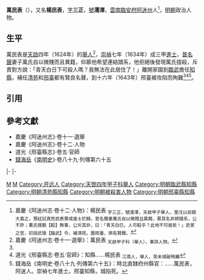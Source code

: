 '''萬民表'''（{{bd|17世紀||1643年}}），又名'''楊民表'''，[[表字|字]]'''三正'''，[[號|號]]'''濡澤'''，[[雲南等處承宣布政使司|雲南]][[臨安府_(雲南)|臨安府]][[阿迷州|阿迷州]]人<ref name=djs>嘉慶《阿迷州志·卷十二·人物》：楊民表 <sub>字三正，號濡澤，天啟甲子舉人，里戊以前題大喜之，預廷試真而民表果成進士於歸。普名聲妻萬氏自以微賤且異籍，慕其名非締譜系，公不許；萬氏擅毅【殺】無事，公斥其非，曰：「青天白巳，人可殺乎？此地不可居矣！」迯家之官，初授武陵【臨武】令，補清苑，曆邢臺，俱有賢聲。</sub></ref>，[[明朝|明朝]]政治人物。

==生平==
萬民表是[[天啟_(明朝)|天啟]]四年（1624年）的[[舉人|舉人]]<ref>嘉慶《阿迷州志·卷十一·選舉》：萬民表 <sub>天啟甲子科（舉人），事詳人物。</sub></ref>，[[崇禎|崇禎]]七年（1634年）成三甲[[進士|進士]]，[[普名聲|普名聲]]妻子萬氏自以微賤而且異籍，仰慕他希望連結譜系，他拒絕後發現萬氏擅殺，斥責對方說：「青天白日下可殺人嗎？我無法在此居住了！」離開家園到[[臨武縣|臨武]]擔任[[知縣|知縣]]，補任[[清苑縣|清苑]]和[[邢臺縣|邢臺]]都有賢良名聲，到十六年（1643年）邢臺被攻陷而殉難<ref name=djs/><ref>道光《邢臺縣志·卷五·官師》：知縣……楊民表 <sub>江南人，舉人，癸未城破殉難</sub></ref><ref>錢海岳《南明史·卷八十九·列傳第六十五》：時北直隸府州縣官：……萬民表，阿迷人。崇禎七年進士。邢臺知縣，城陷死。</ref>。

==引用==
{{reflist}}

==參考文獻==
*嘉慶《阿迷州志》·卷十一·選舉
*嘉慶《阿迷州志》·卷十二·人物
*道光《邢臺縣志》·卷五·官師
*[[錢海岳|錢海岳]]《[[南明史_(錢海岳)|南明史]]》·卷八十九·列傳第六十五

{{start box}}
{{s-off}}
{{s-before|[[陳周政|陳周政]]}}
{{s-title|明朝臨武縣知縣|崇禎年間}}
{{s-after|[[謝嘉賓|謝嘉賓]]}}
|-
{{s-before|[[潘益達|潘益達]]}}
{{s-title|明朝清苑縣知縣|崇禎年間}}
{{s-after|[[孟明輔|孟明輔]]}}
|-
{{s-before|[[劉三省|劉三省]]}}
{{s-title|明朝邢臺縣知縣|崇禎年間－1643年}}
{{s-after|[[陳履忠|陳履忠]]}}
{{end box}}

{{崇禎七年甲戌科殿試金榜}}

[[Category:萬姓|M]]
[[Category:杨姓|M]]
[[Category:开远人|Category:开远人]]
[[Category:天啓四年甲子科舉人|Category:天啓四年甲子科舉人]]
[[Category:明朝臨武縣知縣|Category:明朝臨武縣知縣]]
[[Category:明朝清苑縣知縣|Category:明朝清苑縣知縣]]

[[Category:明朝被殺害人物|Category:明朝被殺害人物]]
[[Category:明朝邢臺縣知縣|Category:明朝邢臺縣知縣]]